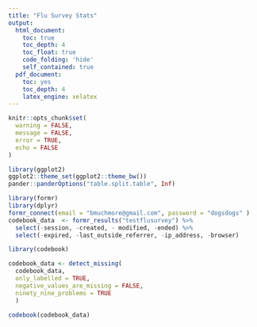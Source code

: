 ```yaml
---
title: "Flu Survey Stats"
output:
  html_document:
    toc: true
    toc_depth: 4
    toc_float: true
    code_folding: 'hide'
    self_contained: true
  pdf_document:
    toc: yes
    toc_depth: 4
    latex_engine: xelatex
---
```


```r
knitr::opts_chunk$set(
  warning = FALSE,
  message = FALSE,
  error = TRUE,
  echo = FALSE
)
```

```r
library(ggplot2)
ggplot2::theme_set(ggplot2::theme_bw())
pander::panderOptions("table.split.table", Inf)
```

```r
library(formr)
library(dplyr)
formr_connect(email = "bmuchmore@gmail.com", password = "dogsdogs" )
codebook_data  <- formr_results("testflusurvey") %>%
  select(-session, -created, - modified, -ended) %>%
  select(-expired, -last_outside_referrer, -ip_address, -browser)
```

```r
library(codebook) 

codebook_data <- detect_missing(
  codebook_data,
  only_labelled = TRUE,
  negative_values_are_missing = FALSE,
  ninety_nine_problems = TRUE
  )

codebook(codebook_data)

```
